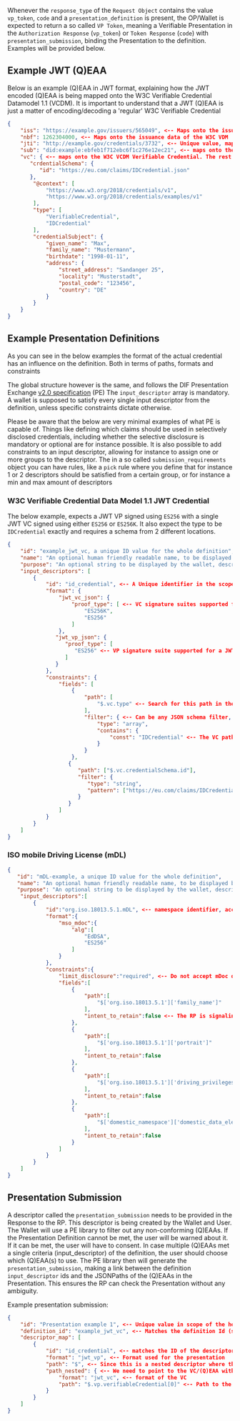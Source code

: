 
<Title size="large" variant="primary">Presentation Exchange</Title>

Whenever the `response_type` of the `Request Object` contains the value `vp_token`, `code` and
a `presentation_definition` is present, the OP/Wallet is expected to return a so called `VP Token`, meaning a Verifiable
Presentation in the `Authorization Response` (`vp_token`) or `Token Response` (`code`) with `presentation_submission`,
binding the Presentation to the definition. Examples will be provided below.

## Example JWT (Q)EAA

Below is an example (Q)EAA in JWT format, explaining how the JWT encoded (Q)EAA is being mapped onto the W3C Verifiable
Credential Datamodel 1.1 (VCDM).
It is important to understand that a JWT (Q)EAA is just a matter of encoding/decoding a 'regular' W3C Verifiable
Credential

```json
{
    "iss": "https://example.gov/issuers/565049", <-- Maps onto the issuer value of the W3C VDM
    "nbf": 1262304000, <-- Maps onto the issuance data of the W3C VDM
    "jti": "http://example.gov/credentials/3732", <-- Unique value, maps onto the credential Id of the W3C VDM
    "sub": "did:example:ebfeb1f712ebc6f1c276e12ec21", <-- maps onto the credentialSubject id of the W3C VDM, notice no id is present below,
    "vc": { <-- maps onto the W3C VCDM Verifiable Credential. The rest below is standard W3C VCDM,
       "crdentialSchema": {
          "id": "https://eu.com/claims/IDCredential.json"
       },
        "@context": [
            "https://www.w3.org/2018/credentials/v1",
            "https://www.w3.org/2018/credentials/examples/v1"
        ],
        "type": [
            "VerifiableCredential",
            "IDCredential"
        ],
        "credentialSubject": {
            "given_name": "Max",
            "family_name": "Mustermann",
            "birthdate": "1998-01-11",
            "address": {
                "street_address": "Sandanger 25",
                "locality": "Musterstadt",
                "postal_code": "123456",
                "country": "DE"
            }
        }
    }
}
```

## Example Presentation Definitions

As you can see in the below examples the format of the actual credential has an influence on the definition. Both in
terms of paths, formats and constraints

The global structure however is the same, and follows the DIF Presentation
Exchange [v2.0 specification](https://identity.foundation/presentation-exchange/spec/v2.0.0/) (PE)
The `input_descriptor` array is mandatory. A wallet is supposed to satisfy every single input descriptor from the
definition, unless specific constraints dictate otherwise.

Please be aware that the below are very minimal examples of what PE is capable of.
Things like defining which claims should be used in selectively disclosed credentials, including whether the selective
disclosure is mandatory or optional are for instance possible.
It is also possible to add constraints to an input descriptor, allowing for instance to assign one or more groups to the
descriptor. The in a so called `submission_requirements` object you can have rules, like a `pick` rule where you define
that for instance 1 or 2 descriptors should be satisfied from a certain group, or for instance a min and max amount of
descriptors

### W3C Verifiable Credential Data Model 1.1 JWT Credential

The below example, expects a JWT VP signed using `ES256` with a single JWT VC signed using either `ES256` or `ES256K`.
It also expect the type to be `IDCredential` exactly and requires a schema from 2 different locations.
```json
{
    "id": "example_jwt_vc, a unique ID value for the whole definition",
    "name": "An optional human friendly readable name, to be displayed by a wallet typically",
    "purpose": "An optional string to be displayed by the wallet, describing to the user that the purpose of the RPs data request is",
    "input_descriptors": [
        {
            "id": "id_credential", <-- A Unique identifier in the scope of the definition for this input descriptor
            "format": {
                "jwt_vc_json": {
                    "proof_type": [ <-- VC signature suites supported for a JWT VP not using Linked Data Processing (@context)
                        "ES256K",
                        "ES256"
                    ]
                },
               "jwt_vp_json": {
                  "proof_type": [
                     "ES256" <-- VP signature suite supported for a JWT VP not using Linked Data Processing (@context)
                  ]
               }
            },
            "constraints": {
                "fields": [
                    {
                        "path": [
                            "$.vc.type" <-- Search for this path in the credential, using JSONPath
                        ],
                        "filter": { <-- Can be any JSON schema filter, so partial searches using regexes, matching against constants, singular values as well as arrays
                            "type": "array",
                            "contains": {
                                "const": "IDCredential" <-- The VC path vc.type should be an array containing the string literal IDCredential with an exact match
                            }
                        }
                    },
                   {
                      "path": ["$.vc.credentialSchema.id"],
                      "filter": {
                         "type": "string",
                         "pattern": ["https://eu.com/claims/IDCredential.json", "https://us.com/example/US-IDCredential.json"]
                      }
                   }
                ]
            }
        }
    ]
}
```

### ISO mobile Driving License (mDL)

```json
{
   "id": "mDL-example, a unique ID value for the whole definition",
   "name": "An optional human friendly readable name, to be displayed by a wallet typically",
   "purpose": "An optional string to be displayed by the wallet, describing to the user that the purpose of the RPs data request is",
    "input_descriptors":[
        {
            "id":"org.iso.18013.5.1.mDL", <-- namespace identifier, according to ISO spec
            "format":{
                "mso_mdoc":{
                    "alg":[
                        "EdDSA",
                        "ES256"
                    ]
                }
            },
            "constraints":{
                "limit_disclosure":"required", <-- Do not accept mDoc disclosures containing more claims than listed below
                "fields":[
                    {
                        "path":[
                            "$['org.iso.18013.5.1']['family_name']"
                        ],
                        "intent_to_retain":false <-- The RP is signaling it will not store these values long term, only used during the actial interaction
                    },
                    {
                        "path":[
                            "$['org.iso.18013.5.1']['portrait']"
                        ],
                        "intent_to_retain":false
                    },
                    {
                        "path":[
                            "$['org.iso.18013.5.1']['driving_privileges']"
                        ],
                        "intent_to_retain":false
                    },
                    {
                        "path":[
                            "$['domestic_namespace']['domestic_data_element_id']"
                        ],
                        "intent_to_retain":false
                    }
                ]
            }
        }
    ]
}
```

## Presentation Submission

A descriptor called the `presentation_submission` needs to be provided in the Response to the RP. This descriptor is
being created by the Wallet and User. The Wallet will use a PE library to filter out any non-conforming (Q)EAAs. If the
Presentation Definition cannot be met, the user will be warned about it. If it can be met, the user will have to
consent. In case multiple (Q)EAAs met a single criteria (input_descriptor) of the definition, the user should choose
which (Q)EAA(s) to use.
The PE library then will generate the `presentation_submission`, making a link between the definition `input_descriptor`
ids and the JSONPaths of the (Q)EAAs in the Presentation. This ensures the RP can check the Presentation without any
ambiguity.

Example presentation submission:
```json
{
    "id": "Presentation example 1", <-- Unique value in scope of the holder/wallet
    "definition_id": "example_jwt_vc", <-- Matches the definition Id (see earlier)
    "descriptor_map": [
        {
            "id": "id_credential", <-- matches the ID of the descriptor from the definition
            "format": "jwt_vp", <-- Format used for the presentation
            "path": "$", <-- Since this is a nested descriptor where the outer part is the presentation at the toplevel, we use $ (toplevel)
            "path_nested": { <-- We need to point to the VC/(Q)EAA within the presentation
                "format": "jwt_vc", <-- format of the VC
                "path": "$.vp.verifiableCredential[0]" <-- Path to the (Q)EAA, relative to the path of the parent ($)
            }
        }
    ]
}
```
